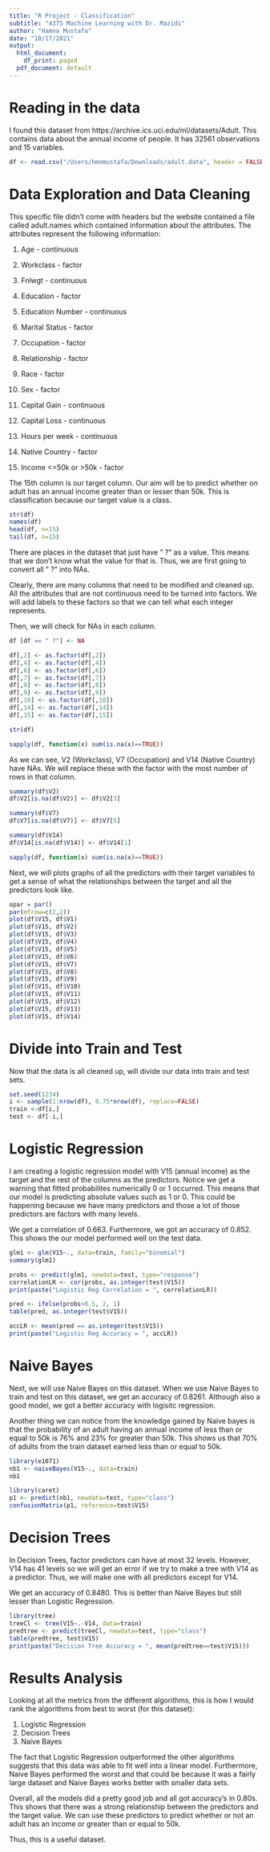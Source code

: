 ```yaml
---
title: "R Project - Classification"
subtitle: "4375 Machine Learning with Dr. Mazidi"
author: "Hamna Mustafa"
date: "10/17/2021"
output:
  html_document:
    df_print: paged
  pdf_document: default
---
```


# Reading in the data 

I found this dataset from https://archive.ics.uci.edu/ml/datasets/Adult. This contains data about the annual income of people. It has 32561 observations and 15 variables.


```r
df <- read.csv("/Users/hmnmustafa/Downloads/adult.data", header = FALSE)

```

# Data Exploration and Data Cleaning

This specific file didn't come with headers but the website contained a file called adult.names which contained information about the attributes. The attributes represent the following information:

1. Age - continuous 

2. Workclass -  factor

3. Fnlwgt - continuous 

4. Education - factor

5. Education Number - continuous 

6. Marital Status - factor

7. Occupation - factor

8. Relationship - factor

9. Race - factor

10. Sex - factor

11. Capital Gain - continuous 

12. Capital Loss - continuous 

13. Hours per week - continuous 

14. Native Country - factor

15. Income <=50k or >50k - factor


The 15th column is our target column. Our aim will be to predict whether on adult has an annual income greater than or lesser than 50k. This is classification because our target value is a class. 

```r
str(df)
names(df)
head(df, n=15)
tail(df, n=15)
```

There are places in the dataset that just have " ?" as a value. This means that we don't know what the value for that is. Thus, we are first going to convert all " ?" into NAs.

Clearly, there are many columns that need to be modified and cleaned up. All the attributes that are not continuous need to be turned into factors. We will add labels to these factors so that we can tell what each integer represents. 

Then, we will check for NAs in each column.
```r

df [df == " ?"] <- NA

df[,2] <- as.factor(df[,2])
df[,4] <- as.factor(df[,4])
df[,6] <- as.factor(df[,6])
df[,7] <- as.factor(df[,7])
df[,8] <- as.factor(df[,8])
df[,9] <- as.factor(df[,9])
df[,10] <- as.factor(df[,10])
df[,14] <- as.factor(df[,14])
df[,15] <- as.factor(df[,15])

str(df)

sapply(df, function(x) sum(is.na(x)==TRUE))
```

As we can see, V2 (Workclass), V7 (Occupation) and V14 (Native Country) have NAs. We will replace these with the factor with the most number of rows in that column. 

```r
summary(df$V2)
df$V2[is.na(df$V2)] <- df$V2[3]

summary(df$V7)
df$V7[is.na(df$V7)] <- df$V7[5]

summary(df$V14)
df$V14[is.na(df$V14)] <- df$V14[1]

sapply(df, function(x) sum(is.na(x)==TRUE))

```
Next, we will plots graphs of all the predictors with their target variables to get a sense of what the relationships between the target and all the predictors look like. 
```r
opar = par()
par(mfrow=c(2,2))
plot(df$V15, df$V1)
plot(df$V15, df$V2)
plot(df$V15, df$V3)
plot(df$V15, df$V4)
plot(df$V15, df$V5)
plot(df$V15, df$V6)
plot(df$V15, df$V7)
plot(df$V15, df$V8)
plot(df$V15, df$V9)
plot(df$V15, df$V10)
plot(df$V15, df$V11)
plot(df$V15, df$V12)
plot(df$V15, df$V13)
plot(df$V15, df$V14)
```

# Divide into Train and Test

Now that the data is all cleaned up, will divide our data into train and test sets.
```r
set.seed(1234)
i <- sample(1:nrow(df), 0.75*nrow(df), replace=FALSE)
train <-df[i,]
test <- df[-i,]
```

# Logistic Regression

I am creating a logistic regression model with V15 (annual income) as the target and the rest of the columns as the predictors. 
Notice we get a warning that fitted probabilites numerically 0 or 1 occurred. This means that our model is predicting absolute values such as 1 or 0. This could be happening because we have many predictors and those a lot of those predictors are factors with many levels.

We get a correlation of 0.663. Furthermore, we got an accuracy of 0.852. This shows the our model performed well on the test data.

```r
glm1 <- glm(V15~., data=train, family="binomial")
summary(glm1)

probs <- predict(glm1, newdata=test, type="response")
correlationLR <- cor(probs, as.integer(test$V15))
print(paste("Logistic Reg Correlation = ", correlationLR))

pred <- ifelse(probs>0.5, 2, 1)
table(pred, as.integer(test$V15))

accLR <- mean(pred == as.integer(test$V15))
print(paste("Logistic Reg Accuracy = ", accLR))
```

# Naive Bayes

Next, we will use Naive Bayes on this dataset. When we use Naive Bayes to train and test on this dataset, we get an accuracy of 0.8261. Although also a good model, we got a better accuracy with logisitc regression.

Another thing we can notice from the knowledge gained by Naive bayes is that the probability of an adult having an annual income of less than or equal to 50k is 76% and 23% for greater than 50k. This shows us that 70% of adults from the train dataset earned less than or equal to 50k.

```r
library(e1071)
nb1 <- naiveBayes(V15~., data=train)
nb1

library(caret)
p1 <- predict(nb1, newdata=test, type="class")
confusionMatrix(p1, reference=test$V15)


```

# Decision Trees 

In Decision Trees, factor predictors can have at most 32 levels. However, V14 has 41 levels so we will get an error if we try to make a tree with V14 as a predictor. Thus, we will make one with all predictors except for V14.

We get an accuracy of 0.8480. This is better than Naive Bayes but still lesser than Logistic Regression. 
```r
library(tree)
treeCl <- tree(V15~.-V14, data=train)
predtree <- predict(treeCl, newdata=test, type="class")
table(predtree, test$V15)
print(paste("Decision Tree Accuracy = ", mean(predtree==test$V15)))


```

# Results Analysis 

Looking at all the metrics from the different algorithms, this is how I would rank the algorithms from best to worst (for this dataset):

1. Logistic Regression
2. Decision Trees
3. Naive Bayes

The fact that Logistic Regression outperformed the other algorithms suggests that this data was able to fit well into a linear model. Furthermore, Naive Bayes performed the worst and that could be because it was a fairly large dataset and Naive Bayes works better with smaller data sets. 

Overall, all the models did a pretty good job and all got accuracy's in 0.80s. This shows that there was a strong relationship between the predictors and the target value. We can use these predictors to predict whether or not an adult has an income or greater than or equal to 50k. 

Thus, this is a useful dataset.
